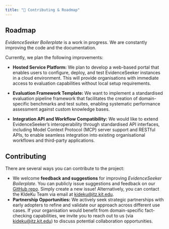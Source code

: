 ```yaml
---
title: "🤝 Contributing & Roadmap"
---
```


## Roadmap

*EvidenceSeeker Boilerplate* is a work in progress. We are constantly improving the code and the documentation. 

Currently, we plan the following improvements:

+ **Hosted Service Platform:** We plan to develop a web-based portal that enables users to configure, deploy, and test EvidenceSeeker instances in a cloud environment. This will provide organisations with immediate access to evaluation capabilities without local setup requirements.

+ **Evaluation Framework Template:** We want to implement a standardised evaluation pipeline framework that facilitates the creation of domain-specific benchmarks and test suites, enabling systematic performance assessment against custom knowledge bases.

+ **Integration API and Workflow Compatibility:** We would like to extend EvidenceSeeker's interoperability through standardised API interfaces, including Model Context Protocol (MCP) server support and RESTful APIs, to enable seamless integration into existing organisational workflows and third-party applications.

## Contributing

There are several ways you can contribute to the project:

+ We welcome **feedback and suggestions** for improving *EvidenceSeeker Boilerplate*. You can publicly issue suggestions and feedback on our [GitHub repo](https://github.com/debatelab/evidence-seeker/issues). Simply create a new issue! Alternatively, you can contact the KIdeKu Team via email at [kideku&#64;itz&#46;kit&#46;edu](mailto:kideku@itz.kit.edu).
+ **Partnership Opportunities:** We actively seek strategic partnerships with early adopters to refine and validate our approach across different use cases. If your organisation would benefit from domain-specific fact-checking capabilities, we invite you to reach out to us (via [kideku&#64;itz&#46;kit&#46;edu](mailto:kideku@itz.kit.edu)) to discuss potential collaboration opportunities.
